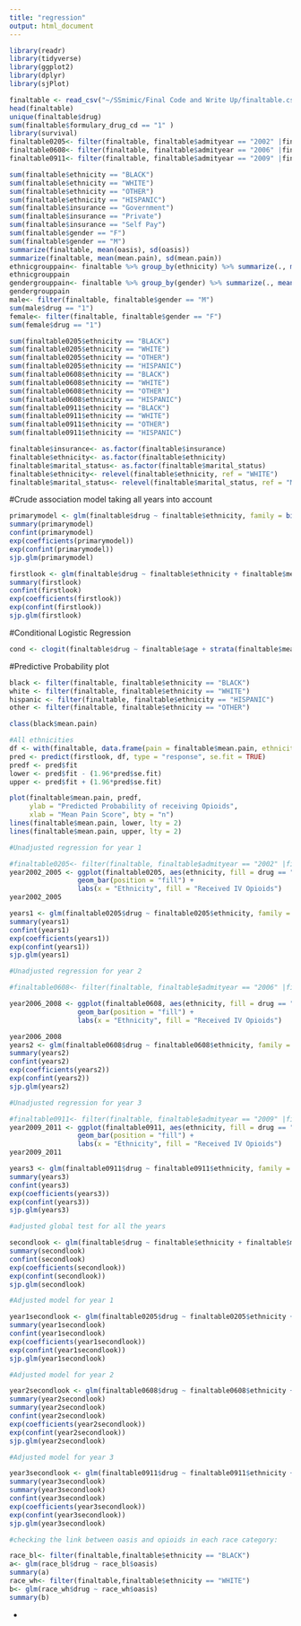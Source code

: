 ```yaml
---
title: "regression"
output: html_document
---
```


```r
library(readr)
library(tidyverse)
library(ggplot2)
library(dplyr)
library(sjPlot)
```

```r
finaltable <- read_csv("~/SSmimic/Final Code and Write Up/finaltable.csv")
head(finaltable)
unique(finaltable$drug)
sum(finaltable$formulary_drug_cd == "1" )
library(survival)
finaltable0205<- filter(finaltable, finaltable$admityear == "2002" |finaltable$admityear == "2003" |finaltable$admityear == "2004" |finaltable$admityear == "2005" )
finaltable0608<- filter(finaltable, finaltable$admityear == "2006" |finaltable$admityear == "2007" |finaltable$admityear == "2008")
finaltable0911<- filter(finaltable, finaltable$admityear == "2009" |finaltable$admityear == "2010" |finaltable$admityear == "2011")
```

```r
sum(finaltable$ethnicity == "BLACK")
sum(finaltable$ethnicity == "WHITE")
sum(finaltable$ethnicity == "OTHER")
sum(finaltable$ethnicity == "HISPANIC")
sum(finaltable$insurance == "Government")
sum(finaltable$insurance == "Private")
sum(finaltable$insurance == "Self Pay")
sum(finaltable$gender == "F")
sum(finaltable$gender == "M")
summarize(finaltable, mean(oasis), sd(oasis))
summarize(finaltable, mean(mean.pain), sd(mean.pain))
ethnicgrouppain<- finaltable %>% group_by(ethnicity) %>% summarize(., mean(mean.pain), sd(mean.pain))
ethnicgrouppain
gendergrouppain<- finaltable %>% group_by(gender) %>% summarize(., mean(mean.pain), sd(mean.pain))
gendergrouppain
male<- filter(finaltable, finaltable$gender == "M")
sum(male$drug == "1")
female<- filter(finaltable, finaltable$gender == "F")
sum(female$drug == "1")
```

```r
sum(finaltable0205$ethnicity == "BLACK")
sum(finaltable0205$ethnicity == "WHITE")
sum(finaltable0205$ethnicity == "OTHER")
sum(finaltable0205$ethnicity == "HISPANIC")
sum(finaltable0608$ethnicity == "BLACK")
sum(finaltable0608$ethnicity == "WHITE")
sum(finaltable0608$ethnicity == "OTHER")
sum(finaltable0608$ethnicity == "HISPANIC")
sum(finaltable0911$ethnicity == "BLACK")
sum(finaltable0911$ethnicity == "WHITE")
sum(finaltable0911$ethnicity == "OTHER")
sum(finaltable0911$ethnicity == "HISPANIC")

```



```r
finaltable$insurance<- as.factor(finaltable$insurance)
finaltable$ethnicity<- as.factor(finaltable$ethnicity)
finaltable$marital_status<- as.factor(finaltable$marital_status)
finaltable$ethnicity<- relevel(finaltable$ethnicity, ref = "WHITE")
finaltable$marital_status<- relevel(finaltable$marital_status, ref = "MARRIED")
```


#Crude association model taking all years into account
```r
primarymodel <- glm(finaltable$drug ~ finaltable$ethnicity, family = binomial(link = "logit"))
summary(primarymodel)
confint(primarymodel)
exp(coefficients(primarymodel))
exp(confint(primarymodel))
sjp.glm(primarymodel)
```

```r
firstlook <- glm(finaltable$drug ~ finaltable$ethnicity + finaltable$mean.pain, family = binomial(link = "logit"))
summary(firstlook)
confint(firstlook)
exp(coefficients(firstlook))
exp(confint(firstlook))
sjp.glm(firstlook)

```

#Conditional Logistic Regression 
```r
cond <- clogit(finaltable$drug ~ finaltable$age + strata(finaltable$mean.pain), method = "exact")
```

#Predictive Probability plot 
```r
black <- filter(finaltable, finaltable$ethnicity == "BLACK")
white <- filter(finaltable, finaltable$ethnicity == "WHITE")
hispanic <- filter(finaltable, finaltable$ethnicity == "HISPANIC")
other <- filter(finaltable, finaltable$ethnicity == "OTHER")

class(black$mean.pain)

#All ethnicities 
df <- with(finaltable, data.frame(pain = finaltable$mean.pain, ethnicity = finaltable$ethnicity))
pred <- predict(firstlook, df, type = "response", se.fit = TRUE)
predf <- pred$fit
lower <- pred$fit - (1.96*pred$se.fit)
upper <- pred$fit + (1.96*pred$se.fit)

plot(finaltable$mean.pain, predf,
     ylab = "Predicted Probability of receiving Opioids",
     xlab = "Mean Pain Score", bty = "n")
lines(finaltable$mean.pain, lower, lty = 2)
lines(finaltable$mean.pain, upper, lty = 2)


```

```r
#Unadjusted regression for year 1

#finaltable0205<- filter(finaltable, finaltable$admityear == "2002" |finaltable$admityear == "2003" |finaltable$admityear == "2004" |finaltable$admityear == "2005" )
year2002_2005 <- ggplot(finaltable0205, aes(ethnicity, fill = drug == "1")) + 
                 geom_bar(position = "fill") + 
                 labs(x = "Ethnicity", fill = "Received IV Opioids")
year2002_2005

years1 <- glm(finaltable0205$drug ~ finaltable0205$ethnicity, family = binomial(link = "logit"))
summary(years1)
confint(years1)
exp(coefficients(years1))
exp(confint(years1))
sjp.glm(years1)
```

```r
#Unadjusted regression for year 2

#finaltable0608<- filter(finaltable, finaltable$admityear == "2006" |finaltable$admityear == "2007" |finaltable$admityear == "2008")

year2006_2008 <- ggplot(finaltable0608, aes(ethnicity, fill = drug == "1")) + 
                 geom_bar(position = "fill") + 
                 labs(x = "Ethnicity", fill = "Received IV Opioids") 

year2006_2008
years2 <- glm(finaltable0608$drug ~ finaltable0608$ethnicity, family = binomial(link = "logit"))
summary(years2)
confint(years2)
exp(coefficients(years2))
exp(confint(years2))
sjp.glm(years2)
```

```r
#Unadjusted regression for year 3

#finaltable0911<- filter(finaltable, finaltable$admityear == "2009" |finaltable$admityear == "2010" |finaltable$admityear == "2011")
year2009_2011 <- ggplot(finaltable0911, aes(ethnicity, fill = drug == "1")) + 
                 geom_bar(position = "fill") + 
                 labs(x = "Ethnicity", fill = "Received IV Opioids") 
year2009_2011

years3 <- glm(finaltable0911$drug ~ finaltable0911$ethnicity, family = binomial(link = "logit"))
summary(years3)
confint(years3)
exp(coefficients(years3))
exp(confint(years3))
sjp.glm(years3)
```

```r
#adjusted global test for all the years

secondlook <- glm(finaltable$drug ~ finaltable$ethnicity + finaltable$mean.pain + finaltable$gender + finaltable$age + finaltable$insurance + finaltable$oasis, family = binomial(link = "logit"))
summary(secondlook)
confint(secondlook)
exp(coefficients(secondlook))
exp(confint(secondlook))
sjp.glm(secondlook)
```

```r
#Adjusted model for year 1

year1secondlook <- glm(finaltable0205$drug ~ finaltable0205$ethnicity + finaltable0205$mean.pain + finaltable0205$gender + finaltable0205$age + finaltable0205$insurance + finaltable0205$oasis, family = binomial(link = "logit"))
summary(year1secondlook)
confint(year1secondlook)
exp(coefficients(year1secondlook))
exp(confint(year1secondlook))
sjp.glm(year1secondlook)
```

```r
#Adjusted model for year 2

year2secondlook <- glm(finaltable0608$drug ~ finaltable0608$ethnicity + finaltable0608$mean.pain + finaltable0608$gender + finaltable0608$age + finaltable0608$insurance + finaltable0608$oasis, family = binomial(link = "logit"))
summary(year2secondlook)
summary(year2secondlook)
confint(year2secondlook)
exp(coefficients(year2secondlook))
exp(confint(year2secondlook))
sjp.glm(year2secondlook)
```

```r
#Adjusted model for year 3

year3secondlook <- glm(finaltable0911$drug ~ finaltable0911$ethnicity + finaltable0911$mean.pain + finaltable0911$gender + finaltable0911$age + finaltable0911$insurance  + finaltable0911$oasis, family = binomial(link = "logit"))
summary(year3secondlook)
summary(year3secondlook)
confint(year3secondlook)
exp(coefficients(year3secondlook))
exp(confint(year3secondlook))
sjp.glm(year3secondlook)
```

```r
#checking the link between oasis and opioids in each race category:

race_bl<- filter(finaltable,finaltable$ethnicity == "BLACK")
a<- glm(race_bl$drug ~ race_bl$oasis)
summary(a)
race_wh<- filter(finaltable,finaltable$ethnicity == "WHITE")
b<- glm(race_wh$drug ~ race_wh$oasis)
summary(b)
```


- 